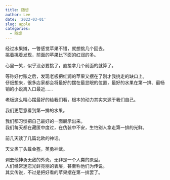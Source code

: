 ```yaml
---
title: 随想
author: Lee
date: '2022-03-01'
slug: apple
categories:
  - 随想
---
```


经过水果摊，一瞥感觉苹果不错，就想挑几个回去。       
挑着挑着发现，前面的苹果比下面的红润的多。

心里一笑，似乎没必要挑了，直接拿几个前面的就算了。


等称好付账之后，发现老板把红润的苹果又摆在了刚才我挑走的缺口上。       
仔细想来，很多店家都会将最好的摆在最显眼的位置，最好的水果在第一排、最畅销的小说离入口最近……

老板这么精心摆最好的给我们看，根本的动力其实来源于我们自己。

我们更愿意看到第一排的水果。  


我们都习惯把自己最好的一面展示出来。       
我们每天都在藏匿中度过，在伪装中不安，生怕别人拿走第一排的光鲜。    

前几天读了几篇北欧的神话。

天父奥丁头戴金盔，英勇神武。

剥去他神勇无敌的外壳，无非是一个人类的原型。        
人们经常迷恋光鲜亮丽的表层，甚至称他们为传说。        
其实传说，不过是把好看的苹果摆在第一排罢了。